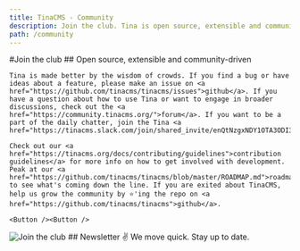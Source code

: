```yaml
---
title: TinaCMS - Community
description: Join the club. Tina is open source, extensible and community-driven.
path: /community
---
```

<Hero>
  #Join the club
</Hero>

<SocialBar />

<Grid>
  <Column>
    ## Open source, extensible and community-driven

    Tina is made better by the wisdom of crowds. If you find a bug or have ideas about a feature, please make an issue on <a
    href="https://github.com/tinacms/tinacms/issues">github</a>. If you have a question about how to use Tina or want to engage in broader discussions, check out the <a href="https://community.tinacms.org/">forum</a>. If you want to be a part of the daily chatter, join the Tina <a href="https://tinacms.slack.com/join/shared_invite/enQtNzgxNDY1OTA3ODI3LTNkNWEwYjQyYTA2ZDZjZGQ2YmI5Y2ZlOWVmMjlkYmYxMzVmNjM0YTk2MWM2MTIzMmMxMDg3NWIxN2EzOWQ0NDM">Slack</a>.

    Check out our <a href="https://tinacms.org/docs/contributing/guidelines">contribution guidelines</a> for more info on how to get involved with development. Peak at our <a href="https://github.com/tinacms/tinacms/blob/master/ROADMAP.md">roadmap</a> to see what's coming down the line. If you are exited about TinaCMS, help us grow the community by ⭐️'ing the repo on <a href="https://github.com/tinacms/tinacms">github</a>.

    <Button /><Button />
  </Column>
  <Column> 
    <Image src="/img/rico-replacement.jpg" alt="Join the club" />
  </Column>

</Grid>

<NewsletterSection>
  ## Newsletter ✌️
  We move quick. Stay up to date.
  <EmailForm />
</NewsletterSection>